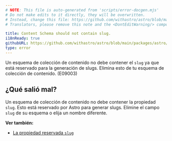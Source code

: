 ```yaml
---
# NOTE: This file is auto-generated from 'scripts/error-docgen.mjs'
# Do not make edits to it directly, they will be overwritten.
# Instead, change this file: https://github.com/withastro/astro/blob/main/packages/astro/src/core/errors/errors-data.ts
# Translators, please remove this note and the <DontEditWarning/> component.

title: Content Schema should not contain slug.
i18nReady: true
githubURL: https://github.com/withastro/astro/blob/main/packages/astro/src/core/errors/errors-data.ts
type: error
---
```


Un esquema de colección de contenido no debe contener el `slug` ya que está reservado para la generación de slugs. Elimina esto de tu esquema de colección de contenido.
(E09003)

## ¿Qué salió mal?
Un esquema de colección de contenido no debe contener la propiedad `slug`. Esto está reservado por Astro para generar slugs. Elimine el campo `slug` de su esquema o elija un nombre diferente.

**Ver también:**
-  [La propiedad reservada `slug`](/es/guides/content-collections/)
